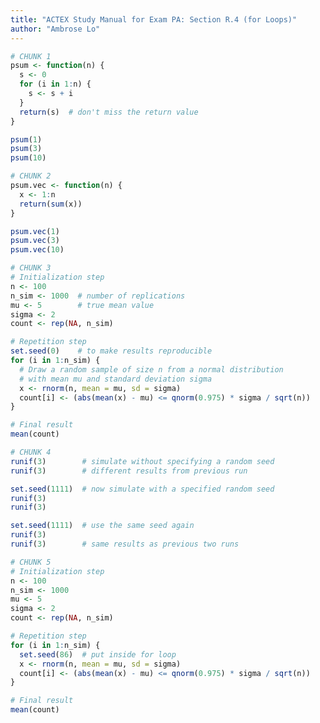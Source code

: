 ---
title: "ACTEX Study Manual for Exam PA: Section R.4 (for Loops)"
author: "Ambrose Lo"
---

```{r}
# CHUNK 1
psum <- function(n) {
  s <- 0
  for (i in 1:n) {
    s <- s + i
  }
  return(s)  # don't miss the return value
}

psum(1)
psum(3)
psum(10)
```


```{r}
# CHUNK 2
psum.vec <- function(n) {
  x <- 1:n
  return(sum(x))
}

psum.vec(1)
psum.vec(3)
psum.vec(10)
```


```{r}
# CHUNK 3
# Initialization step
n <- 100
n_sim <- 1000  # number of replications
mu <- 5        # true mean value
sigma <- 2
count <- rep(NA, n_sim)

# Repetition step
set.seed(0)    # to make results reproducible
for (i in 1:n_sim) {
  # Draw a random sample of size n from a normal distribution
  # with mean mu and standard deviation sigma
  x <- rnorm(n, mean = mu, sd = sigma)
  count[i] <- (abs(mean(x) - mu) <= qnorm(0.975) * sigma / sqrt(n))
}

# Final result
mean(count)
```


```{r}
# CHUNK 4
runif(3)        # simulate without specifying a random seed
runif(3)        # different results from previous run 

set.seed(1111)  # now simulate with a specified random seed
runif(3)
runif(3)

set.seed(1111)  # use the same seed again
runif(3)
runif(3)        # same results as previous two runs
```


```{r}
# CHUNK 5
# Initialization step
n <- 100
n_sim <- 1000
mu <- 5
sigma <- 2
count <- rep(NA, n_sim)

# Repetition step
for (i in 1:n_sim) {
  set.seed(86)  # put inside for loop
  x <- rnorm(n, mean = mu, sd = sigma)
  count[i] <- (abs(mean(x) - mu) <= qnorm(0.975) * sigma / sqrt(n))
}

# Final result
mean(count)
```